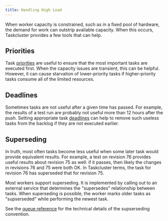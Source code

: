 ```yaml
---
title: Handling High Load
---
```


When worker capacity is constrained, such as in a fixed pool of hardware, the
demand for work can outstrip available capacity.  When this occurs, Taskcluster
provides a few tools that can help.

## Priorities

Task [priorities](/docs/manual/tasks/priority) are useful to ensure that the most
important tasks are executed first.  When the capacity issues are transient,
this can be helpful.  However, it can cause starvation of lower-priority tasks
if higher-priority tasks consume all of the limited resources.

## Deadlines

Sometimes tasks are not useful after a given time has passed. For example, the
results of a test run are probably not useful more than 12 hours after the
push.  Setting appropriate task [deadlines](/docs/manual/tasks/times) can help to
remove such useless tasks from the backlog if they are not executed earlier.

## Superseding

In truth, most often tasks become less useful when some later task would
provide equivalent results.  For example, a test on revision 76 provides useful
results about revision 75 as well: if it passes, then likely the changes in
revisions 76 and 75 were both OK. In Taskcluster terms, the task for revision
76 has superseded that for revision 75.

Most workers support superseding.  It is implemented by calling out to an
external service that determines the "supersedes" relationship between tasks.
When superseding is possible, the worker marks older tasks as "supserseded"
while performing the newest task.

See the [queue
reference](/docs/reference/platform/taskcluster-queue/docs/superseding) for the
technical details of the supserseding convention.

